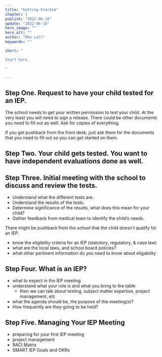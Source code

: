 ```yaml
---
title: "Getting Started"
chapter: 1
publish: "2022-06-18"
update: "2022-06-18"
hero_image: "" 
hero_alt: ""
author: "Rho Lall"
keywords: ""

short: "

Start here.

"

---
```


## Step One. Request to have your child tested for an IEP. 

The school needs to get your written permission to test your child. At the very least you will need to sign a release. There could be other documents you need to fill out as well. Ask for copies of everything.

If you get pushback from the front desk, just ask them for the documents that you need to fill out so you can get started on them.

## Step Two. Your child gets tested. You want to have independent evaluations done as well.

## Step Three. Initial meeting with the school to discuss and review the tests.
- Understand what the different tests are.
- Understand the results of the tests.
- Determine significance of the results, what does this mean for your child?
- Gather feedback from medical team to identify the child’s needs.

There might be pushback from the school that the child doesn’t qualify for an IEP. 
- know the eligibility criteria for an IEP (statutory, regulatory, & case law)
- what are the local laws, and school board policies?
- what other pertinent information do you need to know about eligabiilty

## Step Four. What is an IEP?
- what to expect in the IEP meeting
- understand what your role is and what you bring to the table
    - then we can talk about testing, subject matter expertise, project management, etc 
- what the agenda should be, the purpose of the meeting(s)?
- How frequently are they going to be held?

## Step Five. Managing Your IEP Meeting
- preparing for your first IEP meeting
- project management
- RACI Matrix
- SMART IEP Goals and OKRs
